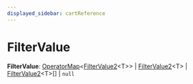 ```yaml
---
displayed_sidebar: cartReference
---
```



# FilterValue

 **FilterValue**: [OperatorMap](../cart.OperatorMap/page.mdx)&#60;[FilterValue2](../cart.FilterValue2/page.mdx)&#60;T&#62;&#62; \| [FilterValue2](../cart.FilterValue2/page.mdx)&#60;T&#62; \| [FilterValue2](../cart.FilterValue2/page.mdx)&#60;T&#62;[] \| `null`

